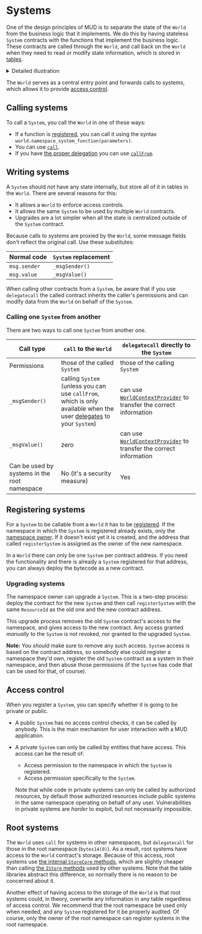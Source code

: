 
# Systems

One of the design principles of MUD is to separate the state of the `World` from the business logic that it implements.
We do this by having stateless `System` contracts with the functions that implement the business logic.
These contracts are called through the `World`, and call back on the `World` when they need to read or modify state information, which is stored in [tables](./tables).

<details>

<summary>Detailed illustration</summary>

<Illustration />

</details>

The `World` serves as a central entry point and forwards calls to systems, which allows it to provide [access control](/world/namespaces-access-control).

## Calling systems

To call a `System`, you call the `World` in one of these ways:

- If a function is [registered](https://github.com/latticexyz/mud/blob/main/packages/world/src/modules/core/implementations/WorldRegistrationSystem.sol#L164-L201), you can call it using the syntax `world.namespace_system_function(parameters)`.
- You can use [`call`](https://github.com/latticexyz/mud/blob/main/packages/world/src/World.sol#L346-L351).
- If you have [the proper delegation](/world/account-delegation) you can use [`callFrom`](https://github.com/latticexyz/mud/blob/main/packages/world/src/World.sol#L353-L394).

## Writing systems

A `System` should _not_ have any state internally, but store all of it in tables in the `World`.
There are several reasons for this:

- It allows a `World` to enforce access controls.
- It allows the same `System` to be used by multiple `World` contracts.
- Upgrades are a lot simpler when all the state is centralized outside of the `System` contract.

Because calls to systems are proxied by the `World`, some message fields don't reflect the original call.
Use these substitutes:

| Normal code  | `System` replacement |
| ------------ | -------------------- |
| `msg.sender` | `_msgSender()`       |
| `msg.value`  | `_msgValue()`        |

When calling other contracts from a `System`, be aware that if you use `delegatecall` the called contract inherits the caller's permissions and can modify data from the `World` on behalf of the `System`.

### Calling one `System` from another

There are two ways to call one `System` from another one.

| Call type                                    | `call` to the `World`                                                                                                                           | `delegatecall` directly to the `System`                                                                                                                         |
| -------------------------------------------- | ----------------------------------------------------------------------------------------------------------------------------------------------- | --------------------------------------------------------------------------------------------------------------------------------------------------------------- |
| Permissions                                  | those of the called `System`                                                                                                                    | those of the calling `System`                                                                                                                                   |
| `_msgSender()`                               | calling `System` (unless you can use `callFrom`, which is only available when the user [delegates](/world/account-delegation) to your `System`) | can use [`WorldContextProvider`](https://github.com/latticexyz/mud/blob/main/packages/world/src/WorldContext.sol#L180-L203) to transfer the correct information |
| `_msgValue()`                                | zero                                                                                                                                            | can use [`WorldContextProvider`](https://github.com/latticexyz/mud/blob/main/packages/world/src/WorldContext.sol#L180-L203) to transfer the correct information |
| Can be used by systems in the root namespace | No (it's a security measure)                                                                                                                    | Yes                                                                                                                                                             |

## Registering systems

For a `System` to be callable from a `World` it has to be [registered](https://github.com/latticexyz/mud/blob/main/packages/world/src/modules/core/implementations/WorldRegistrationSystem.sol#L97-L201).
If the namespace in which the `System` is registered already exists, only the [namespace owner](/world/namespaces-access-control#ownership).
If it doesn't exist yet it is created, and the address that called `registerSystem` is assigned as the owner of the new namespace.

In a `World` there can only be one `System` per contract address.
If you need the functionality and there is already a `System` registered for that address, you can always deploy the bytecode as a new contract.

### Upgrading systems

The namespace owner can upgrade a `System`.
This is a two-step process: deploy the contract for the new `System` and then call `registerSystem` with the same `ResourceId` as the old one and the new contract address.

This upgrade process removes the old `System` contract's access to the namespace, and gives access to the new contract.
Any access granted _manually_ to the `System` is not revoked, nor granted to the upgraded `System`.

**Note:** You _should_ make sure to remove any such access.
`System` access is based on the contract address, so somebody else could register a namespace they'd own, register the old `System` contract as a system in their namespace, and then abuse those permissions (if the `System` has code that can be used for that, of course).

## Access control

When you register a `System`, you can specify whether it is going to be private or public.

- A public `System` has no access control checks, it can be called by anybody.
  This is the main mechanism for user interaction with a MUD application.
- A private `System` can only be called by entities that have access.
  This access can be the result of:

  - Access permission to the namespace in which the `System` is registered.
  - Access permission specifically to the `System`.

  Note that while code in private systems can only be called by authorized resources, by default those authorized resources include public systems in the same namespace operating on behalf of any user.
  Vulnerabilities in private systems are _harder_ to exploit, but not necessarily impossible.

## Root systems

The `World` uses `call` for systems in other namespaces, but `delegatecall` for those in the root namespace (`bytes14(0)`).
As a result, root systems have access to the `World` contract's storage.
Because of this access, root systems use [the internal `StoreCore` methods](https://github.com/latticexyz/mud/blob/main/packages/store/src/StoreCore.sol), which are slightly cheaper than calling [the `IStore` methods](https://github.com/latticexyz/mud/blob/main/packages/store/src/IStore.sol) used by other systems.
Note that the table libraries abstract this difference, so normally there is no reason to be concerned about it.

Another effect of having access to the storage of the `World` is that root systems could, in theory, overwrite any information in any table regardless of access control.
We recommend that the root namespace be used only when needed, and any `System` registered for it be properly audited.
Of course, only the owner of the root namespace can register systems in the root namespace.
